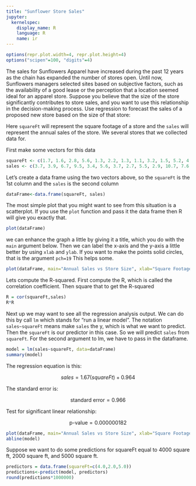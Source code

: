 ```yaml
---
title: "Sunflower Store Sales"
jupyter:
  kernelspec:
    display_name: R
    language: R
    name: ir
---
```


```r
options(repr.plot.width=4, repr.plot.height=4)
options("scipen"=100, "digits"=4)
```

The sales for Sunflowers Apparel have increased during the past 12 years as the chain has expanded the number of stores open. Until now, Sunflowers managers selected sites based on subjective factors, such as the availability of a good lease or the perception that a location seemed ideal for an apparel store. Suppose you believe that the size of the store significantly contributes to store sales, and you want to use this relationship in the decision-making process. Use regression to forecast the sales of a proposed new store based on the size of that store:


Here `squareFt` will represent the square footage of a store and the `sales` will represent the annual sales of the store. We several stores that we collected data for. 

First make some vectors for this data

```r
squareFt <- c(1.7, 1.6, 2.8, 5.6, 1.3, 2.2, 1.3, 1.1, 3.2, 1.5, 5.2, 4.6, 5.8, 3)
sales <- c(3.7, 3.9, 6.7, 9.5, 3.4, 5.6, 3.7, 2.7, 5.5, 2.9, 10.7, 7.6, 11.8, 4.1)
```

Let's create a data frame using the two vectors above, so the `squareFt` is the 1st column and the `sales` is the second column

```r
dataFrame<-data.frame(squareFt, sales)
```

The most simple plot that you might want to see from this situation is a scatterplot. If you use the `plot` function and pass it the data frame then R will give you exactly that.

```r
plot(dataFrame)
```

we can enhance the graph a little by giving it a title, which you do with the `main` argument below. Then we can label the x-axis and the y-axis a little better by using `xlab` and `ylab`. If you want to make the points solid circles, that is the argument `pch=19` This helps some.

```r
plot(dataFrame, main="Annual Sales vs Store Size", xlab="Square Footage(Thousands)", ylab="Annual Sales (Millions$)", pch=19)
```

Lets compute the R-squared. First compute the R, which is called the correlation coefficient. Then square that to get the R-squared

```r
R = cor(squareFt,sales)
R*R
```

Next up we may want to see all the regression analysis output. We can do this by call `lm` which stands for "run a linear model". The notation `sales~squareFt` means make `sales` the y, which is what we want to predict. Then the `squareFt` is our predictor in this case. So we will predict `sales` from `squareFt`. For the second argument to lm, we have to pass in the dataframe.

```r
model = lm(sales~squareFt, data=dataFrame)
summary(model)
```

The regression equation is this:

$$ sales = 1.67(squareFt) + 0.964 $$ 

The standard error is:

$$ \text{standard error} = 0.966  $$

Test for significant linear relationship:

$$ \text{p-value} = 0.000000182 $$

```r
plot(dataFrame, main="Annual Sales vs Store Size", xlab="Square Footage(Thousands)", ylab="Annual Sales (Millions$)", pch=19)
abline(model)
```

Suppose we want to do some predictions for squareFt equal to 4000 square ft, 2000 square ft, and 5000 square ft.

```r
predictors = data.frame(squareFt=c(4.0,2.0,5.0))
predictions<-predict(model, predictors)
round(predictions*1000000)
```

